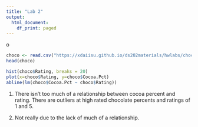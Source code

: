 ```yaml
---
title: "Lab 2"
output:
  html_document:
    df_print: paged
---
```


o
```r
choco <- read.csv("https://xdaiisu.github.io/ds202materials/hwlabs/choco.csv")
head(choco)

hist(choco$Rating, breaks = 20)
plot(x=choco$Rating, y=choco$Cocoa.Pct)
abline(lm(choco$Cocoa.Pct ~ choco$Rating))
```

1. There isn't too much of a relationship between cocoa percent and rating. There are outliers at high rated chocolate percents and ratings of 1 and 5.

2. Not really due to the lack of much of a relationship.

